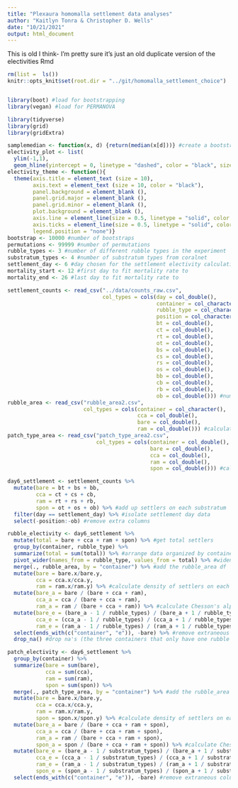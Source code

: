 ```yaml
---
title: "Plexaura homomalla settlement data analyses"
author: "Kaitlyn Tonra & Christopher D. Wells"
date: "10/21/2021"
output: html_document
---
```



This is old I think- I'm pretty sure it's just an old duplicate version of the electivities Rmd

```r
rm(list =  ls())
knitr::opts_knit$set(root.dir = "../git/homomalla_settlement_choice")


library(boot) #load for bootstrapping
library(vegan) #load for PERMANOVA

library(tidyverse)
library(grid)
library(gridExtra)

samplemedian <- function(x, d) {return(median(x[d]))} #create a bootstrapping function
electivity_plot <- list(
  ylim(-1,1),
  geom_hline(yintercept = 0, linetype = "dashed", color = "black", size = 0.5))
electivity_theme <- function(){
  theme(axis.title = element_text (size = 10),
        axis.text = element_text (size = 10, color = "black"),
        panel.background = element_blank (),
        panel.grid.major = element_blank (),
        panel.grid.minor = element_blank (),
        plot.background = element_blank (),
        axis.line = element_line(size = 0.5, linetype = "solid", color = "black"),
        axis.ticks = element_line(size = 0.5, linetype = "solid", color = "black"),
        legend.position = "none")}
bootstrap <- 10000 #number of bootstraps
permutations <- 99999 #number of permutations
rubble_types <- 3 #number of different rubble types in the experiment
substratum_types <- 4 #number of substratum types from coralnet
settlement_day <- 6 #day chosen for the settlement electivity calculations
mortality_start <- 12 #first day to fit mortality rate to
mortality_end <- 26 #last day to fit mortality rate to
```


```r
settlement_counts <- read_csv("../data/counts_raw.csv",
                              col_types = cols(day = col_double(),
                                               container = col_character(),
                                               rubble_type = col_character(),
                                               position = col_character(),
                                               bt = col_double(),
                                               ct = col_double(),
                                               rt = col_double(),
                                               ot = col_double(),
                                               bs = col_double(),
                                               cs = col_double(),
                                               rs = col_double(),
                                               os = col_double(),
                                               bb = col_double(),
                                               cb = col_double(),
                                               rb = col_double(),
                                               ob = col_double())) #number of corals on each substratum type each day (raw data)
rubble_area <- read_csv("rubble_area2.csv",
                        col_types = cols(container = col_character(),
                                         cca = col_double(),
                                         bare = col_double(),
                                         ram = col_double())) #calculated area of each rubble (from data prep)
patch_type_area <- read_csv("patch_type_area2.csv",
                            col_types = cols(container = col_double(),
                                             bare = col_double(),
                                             cca = col_double(),
                                             ram = col_double(),
                                             spon = col_double())) #calculated area of each substratum type in a container (from data prep)
```


```r
day6_settlement <- settlement_counts %>%
  mutate(bare = bt + bs + bb,
         cca = ct + cs + cb,
         ram = rt + rs + rb,
         spon = ot + os + ob) %>% #add up settlers on each substratum
  filter(day == settlement_day) %>% #isolate settlement day data
  select(-position:-ob) #remove extra columns
```


```r
rubble_electivity <- day6_settlement %>%
  mutate(total = bare + cca + ram + spon) %>% #get total settlers
  group_by(container, rubble_type) %>%
  summarize(total = sum(total)) %>% #arrange data organized by container and rubble type
  pivot_wider(names_from = rubble_type, values_from = total) %>% #widen the table
  merge(., rubble_area, by = "container") %>% #add the rubble_area df
  mutate(bare = bare.x/bare.y,
         cca = cca.x/cca.y,
         ram = ram.x/ram.y) %>% #calculate density of settlers on each substratum
  mutate(bare_a = bare / (bare + cca + ram),
         cca_a = cca / (bare + cca + ram),
         ram_a = ram / (bare + cca + ram)) %>% #calculate Chesson's alpha
  mutate(bare_e = (bare_a - 1 / rubble_types) / (bare_a + 1 / rubble_types),
         cca_e = (cca_a - 1 / rubble_types) / (cca_a + 1 / rubble_types),
         ram_e = (ram_a - 1 / rubble_types) / (ram_a + 1 / rubble_types)) %>% #calculate electivities
  select(ends_with(c("container", "e")), -bare) %>% #remove extraneous columns
  drop_na() #drop na's (the three containers that only have one rubble type)
```


```r
patch_electivity <- day6_settlement %>%
  group_by(container) %>%
  summarize(bare = sum(bare),
            cca = sum(cca),
            ram = sum(ram),
            spon = sum(spon)) %>%
  merge(., patch_type_area, by = "container") %>% #add the rubble_area df
  mutate(bare = bare.x/bare.y,
         cca = cca.x/cca.y,
         ram = ram.x/ram.y,
         spon = spon.x/spon.y) %>% #calculate density of settlers on each substratum
  mutate(bare_a = bare / (bare + cca + ram + spon),
         cca_a = cca / (bare + cca + ram + spon),
         ram_a = ram / (bare + cca + ram + spon),
         spon_a = spon / (bare + cca + ram + spon)) %>% #calculate Chesson's alpha
  mutate(bare_e = (bare_a - 1 / substratum_types) / (bare_a + 1 / substratum_types),
         cca_e = (cca_a - 1 / substratum_types) / (cca_a + 1 / substratum_types),
         ram_e = (ram_a - 1 / substratum_types) / (ram_a + 1 / substratum_types),
         spon_e = (spon_a - 1 / substratum_types) / (spon_a + 1 / substratum_types)) %>% #calculate electivities
  select(ends_with(c("container", "e")), -bare) #remove extraneous columns
```